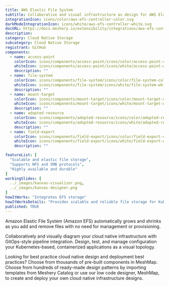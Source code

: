 ---
title: AWS Elastic File System
subtitle: Collaborative and visual infrastructure as design for AWS Elastic File System
integrationIcon: icons/color/aws-efs-controller-color.svg
darkModeIntegrationIcon: icons/white/aws-efs-controller-white.svg
docURL: https://docs.meshery.io/extensibility/integrations/aws-efs-controller
description: 
category: Cloud Native Storage
subcategory: Cloud Native Storage
registrant: GitHub
components:
  - name: access-point
    colorIcon: icons/components/access-point/icons/color/access-point-color.svg
    whiteIcon: icons/components/access-point/icons/white/access-point-white.svg
    description: ""
  - name: file-system
    colorIcon: icons/components/file-system/icons/color/file-system-color.svg
    whiteIcon: icons/components/file-system/icons/white/file-system-white.svg
    description: ""
  - name: mount-target
    colorIcon: icons/components/mount-target/icons/color/mount-target-color.svg
    whiteIcon: icons/components/mount-target/icons/white/mount-target-white.svg
    description: ""
  - name: adopted-resource
    colorIcon: icons/components/adopted-resource/icons/color/adopted-resource-color.svg
    whiteIcon: icons/components/adopted-resource/icons/white/adopted-resource-white.svg
    description: ""
  - name: field-export
    colorIcon: icons/components/field-export/icons/color/field-export-color.svg
    whiteIcon: icons/components/field-export/icons/white/field-export-white.svg
    description: ""

featureList: [
  "Scalable and elastic file storage",
  "Supports NFS and SMB protocols",
  "Highly available and durable"
]
workingSlides: [
  ../_images/kanvas-visualizer.png,
  ../_images/kanvas-designer.png
]
howItWorks: "Integrates EFS storage"
howItWorksDetails: "Provides scalable and reliable file storage for Kubernetes applications"
published: TRUE
---
<p>
Amazon Elastic File System (Amazon EFS) automatically grows and shrinks as you add and remove files with no need for management or provisioning.
</p>
<p>
    Collaboratively and visually diagram your cloud native infrastructure with GitOps-style pipeline integration. Design, test, and manage configuration your Kubernetes-based, containerized applications as a visual topology.
</p>
<p>
    Looking for best practice cloud native design and deployment best practices? Choose from thousands of pre-built components in MeshMap. Choose from hundreds of ready-made design patterns by importing templates from Meshery Catalog or use our low code designer, MeshMap, to create and deploy your own cloud native infrastructure designs.
</p>
